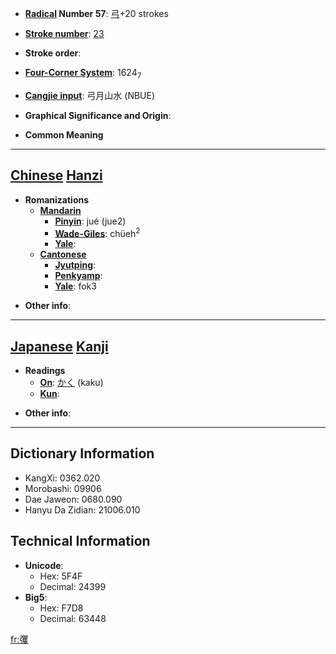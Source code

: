 * '''[[Wiktionary:Chinese radical index| Radical]] Number 57''': [[Wiktionary:Chinese radical index 弓|弓]]+20 strokes

* '''[[Wiktionary:Chinese total strokes index|Stroke number]]''': [[Wiktionary:Chinese total strokes index 23|23]]

* '''Stroke order''': 

* '''[[Wiktionary:Chinese four corner index|Four-Corner System]]''': 1624<sub>7</sub>

* '''[[Wiktionary:Chinese Cangjie index|Cangjie input]]''': 弓月山水 (NBUE)

* '''Graphical Significance and Origin''': 

* '''Common Meaning'''

----

== [[Chinese]] [[Hanzi]] ==

* '''Romanizations'''
** '''[[Mandarin]]'''
*** '''[[Pinyin]]''': jué (jue2)
*** '''[[Wade-Giles]]''': chüeh<sup>2</sup>
*** '''[[Yale]]''': 
** '''[[Cantonese]]'''
*** '''[[Jyutping]]''':
*** '''[[Penkyamp]]''': 
*** '''[[Yale]]''': fok3

* '''Other info''': 

----

== [[Japanese]] [[Kanji]] ==

* '''Readings'''
** '''[[On]]''': [[かく]] (kaku)
** '''[[Kun]]''': 

* '''Other info''':  

----

== Dictionary Information ==

* KangXi: 0362.020
* Morobashi: 09906
* Dae Jaweon: 0680.090
* Hanyu Da Zidian: 21006.010

== Technical Information ==

* '''Unicode''':
** Hex: 5F4F
** Decimal: 24399
* '''Big5''':
** Hex: F7D8
** Decimal: 63448

[[fr:彏]]